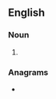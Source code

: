 ==English==

===Noun===
{{head|en|noun form}}

# {{plural of|Keane|lang=en}}

===Anagrams===
* {{anagrams|en|a=aeekns|Keenas|akenes|sakeen}}